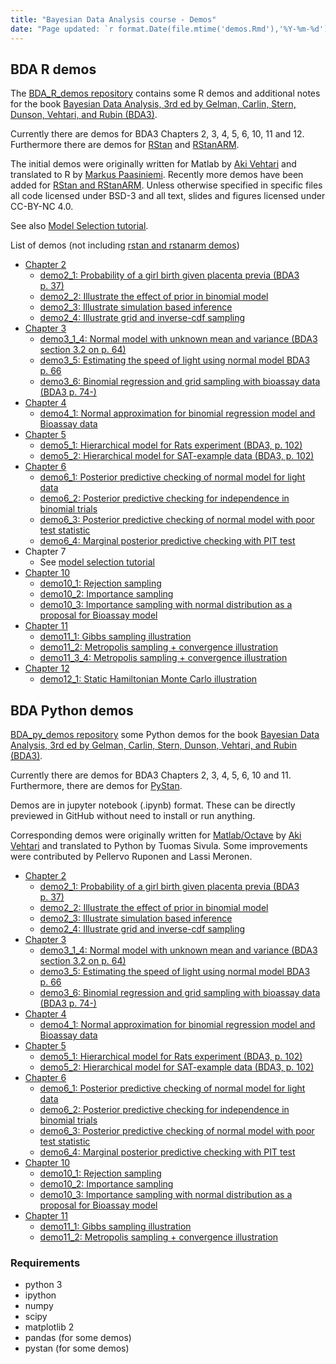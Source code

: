 ```yaml
---
title: "Bayesian Data Analysis course - Demos"
date: "Page updated: `r format.Date(file.mtime('demos.Rmd'),'%Y-%m-%d')`"
---
```


## BDA R demos

The [BDA_R_demos repository](https://github.com/avehtari/BDA_R_demos) contains some R demos and additional notes for the book [Bayesian Data
Analysis, 3rd ed by Gelman, Carlin, Stern, Dunson, Vehtari, and Rubin (BDA3)](http://www.stat.columbia.edu/~gelman/book/).

Currently there are demos for BDA3 Chapters 2, 3, 4, 5, 6, 10, 11 and 12.
Furthermore there are demos for
[RStan](https://github.com/stan-dev/rstan) and
[RStanARM](https://github.com/stan-dev/rstanarm).

The initial demos were originally written for Matlab by [Aki
Vehtari](http://users.aalto.fi/~ave/) and translated to R by [Markus
Paasiniemi](https://github.com/paasim). Recently more demos have been
added for [RStan and RStanARM](demos_rstan).
Unless otherwise specified in specific files all code licensed
under BSD-3 and all text, slides and figures licensed under CC-BY-NC 4.0.

See also [Model Selection tutorial](https://avehtari.github.io/modelselection/).

List of demos (not including [rstan and rstanarm demos](demos_rstan))

- [Chapter 2](demos_ch2)
    - [demo2_1: Probability of a girl birth given placenta previa (BDA3 p. 37)](https://avehtari.github.io/BDA_R_demos/demos_ch2/demo2_1.html)
    - [demo2_2: Illustrate the effect of prior in binomial model](https://avehtari.github.io/BDA_R_demos/demos_ch2/demo2_2.html)
    - [demo2_3: Illustrate simulation based inference](https://avehtari.github.io/BDA_R_demos/demos_ch2/demo2_3.html)
    - [demo2_4: Illustrate grid and inverse-cdf sampling](https://avehtari.github.io/BDA_R_demos/demos_ch2/demo2_4.html)
- [Chapter 3](https://avehtari.github.io/BDA_R_demos/demos_ch3)
    - [demo3_1_4: Normal model with unknown mean and variance (BDA3 section 3.2 on p. 64)](https://avehtari.github.io/BDA_R_demos/demos_ch3/demo3_1_4.html)
    - [demo3_5: Estimating the speed of light using normal model BDA3 p. 66](https://avehtari.github.io/BDA_R_demos/demos_ch3/demo3_5.html)
    - [demo3_6: Binomial regression and grid sampling with bioassay data (BDA3 p. 74-)](https://avehtari.github.io/BDA_R_demos/demos_ch3/demo3_6.html)
- [Chapter 4](https://avehtari.github.io/BDA_R_demos/demos_ch4)
    - [demo4_1: Normal approximation for binomial regression model and Bioassay data](https://avehtari.github.io/BDA_R_demos/demos_ch4/demo4_1.html)
- [Chapter 5](https://avehtari.github.io/BDA_R_demos/demos_ch5)
    - [demo5_1: Hierarchical model for Rats experiment (BDA3, p. 102)](https://avehtari.github.io/BDA_R_demos/demos_ch5/demo5_1.html)
    - [demo5_2: Hierarchical model for SAT-example data (BDA3, p. 102)](https://avehtari.github.io/BDA_R_demos/demos_ch5/demo5_2.html)
- [Chapter 6](https://avehtari.github.io/BDA_R_demos/demos_ch6)
    - [demo6_1: Posterior predictive checking of normal model for light data](https://avehtari.github.io/BDA_R_demos/demos_ch6/demo6_1.html)
    - [demo6_2: Posterior predictive checking for independence in binomial trials](https://avehtari.github.io/BDA_R_demos/demos_ch6/demo6_2.html)
    - [demo6_3: Posterior predictive checking of normal model with poor test statistic](https://avehtari.github.io/BDA_R_demos/demos_ch6/demo6_3.html)
    - [demo6_4: Marginal posterior predictive checking with PIT test](https://avehtari.github.io/BDA_R_demos/demos_ch6/demo6_4.html)
- Chapter 7
    - See [model selection tutorial](https://github.com/avehtari/modelselection_tutorial)
- [Chapter 10](https://avehtari.github.io/BDA_R_demos/demos_ch10)
    - [demo10_1: Rejection sampling](https://avehtari.github.io/BDA_R_demos/demos_ch10/demo10_1.html)
    - [demo10_2: Importance sampling](https://avehtari.github.io/BDA_R_demos/demos_ch10/demo10_2.html)
    - [demo10_3: Importance sampling with normal distribution as a proposal for Bioassay model](https://avehtari.github.io/BDA_R_demos/demos_ch10/demo10_3.html)
- [Chapter 11](https://avehtari.github.io/BDA_R_demos/demos_ch11)
    - [demo11_1: Gibbs sampling illustration](https://avehtari.github.io/BDA_R_demos/demos_ch11/demo11_1.html)
    - [demo11_2: Metropolis sampling + convergence illustration](https://avehtari.github.io/BDA_R_demos/demos_ch11/demo11_2.html)
    - [demo11_3_4: Metropolis sampling + convergence illustration](https://avehtari.github.io/BDA_R_demos/demos_ch11/demo11_3_4.html)
- [Chapter 12](https://avehtari.github.io/BDA_R_demos/demos_ch12)
    - [demo12_1: Static Hamiltonian Monte Carlo illustration](https://avehtari.github.io/BDA_R_demos/demos_ch12/demo12_1.html)

## BDA Python demos

[BDA_py_demos repository](https://github.com/avehtari/BDA_py_demos) some Python demos for the book [Bayesian Data
Analysis, 3rd ed by Gelman, Carlin, Stern, Dunson, Vehtari, and Rubin (BDA3)](http://www.stat.columbia.edu/~gelman/book/).

Currently there are demos for BDA3 Chapters 2, 3, 4, 5, 6, 10 and 11. Furthermore, there are demos for [PyStan](https://github.com/stan-dev/pystan).

Demos are in jupyter notebook (.ipynb) format. These can be directly previewed in GitHub without need to install or run anything.

Corresponding demos were originally written for [Matlab/Octave](https://github.com/avehtari/BDA_m_demos) by [Aki Vehtari](http://users.aalto.fi/~ave/) and translated to Python by Tuomas Sivula. Some improvements were contributed by Pellervo Ruponen and Lassi Meronen.


- [Chapter 2](https://github.com/avehtari/BDA_py_demos/tree/master/demos_ch2)
    - [demo2_1: Probability of a girl birth given placenta previa (BDA3 p. 37)](https://github.com/avehtari/BDA_py_demos/blob/master/demos_ch2/demo2_1.ipynb)
    - [demo2_2: Illustrate the effect of prior in binomial model](https://github.com/avehtari/BDA_py_demos/blob/master/demos_ch2/demo2_2.ipynb)
    - [demo2_3: Illustrate simulation based inference](https://github.com/avehtari/BDA_py_demos/blob/master/demos_ch2/demo2_3.ipynb)
    - [demo2_4: Illustrate grid and inverse-cdf sampling](https://github.com/avehtari/BDA_py_demos/blob/master/demos_ch2/demo2_4.ipynb)
- [Chapter 3](https://github.com/avehtari/BDA_py_demos/tree/master/demos_ch3)
    - [demo3_1_4: Normal model with unknown mean and variance (BDA3 section 3.2 on p. 64)](https://github.com/avehtari/BDA_py_demos/blob/master/demos_ch3/demo3_1-4.ipynb)
    - [demo3_5: Estimating the speed of light using normal model BDA3 p. 66](https://github.com/avehtari/BDA_py_demos/blob/master/demos_ch3/demo3_5.ipynb)
    - [demo3_6: Binomial regression and grid sampling with bioassay data (BDA3 p. 74-)](https://github.com/avehtari/BDA_py_demos/blob/master/demos_ch3/demo3_6.ipynb)
- [Chapter 4](https://github.com/avehtari/BDA_py_demos/blob/master/demos_ch4)
    - [demo4_1: Normal approximation for binomial regression model and Bioassay data](https://github.com/avehtari/BDA_py_demos/blob/master/demos_ch4/demo4_1.ipynb)
- [Chapter 5](https://github.com/avehtari/BDA_py_demos/tree/master/demos_ch5)
    - [demo5_1: Hierarchical model for Rats experiment (BDA3, p. 102)](https://github.com/avehtari/BDA_py_demos/tree/master/demos_ch5/demo5_1.ipynb)
    - [demo5_2: Hierarchical model for SAT-example data (BDA3, p. 102)](https://github.com/avehtari/BDA_py_demos/tree/master/demos_ch5/demo5_2.ipynb)
- [Chapter 6](https://github.com/avehtari/BDA_py_demos/tree/master/demos_ch6)
    - [demo6_1: Posterior predictive checking of normal model for light data](https://github.com/avehtari/BDA_py_demos/tree/master/demos_ch6/demo6_1.ipynb)
    - [demo6_2: Posterior predictive checking for independence in binomial trials](https://github.com/avehtari/BDA_py_demos/tree/master/demos_ch6/demo6_2.ipynb)
    - [demo6_3: Posterior predictive checking of normal model with poor test statistic](https://github.com/avehtari/BDA_py_demos/tree/master/demos_ch6/demo6_3.ipynb)
    - [demo6_4: Marginal posterior predictive checking with PIT test](https://github.com/avehtari/BDA_py_demos/tree/master/demos_ch6/demo6_4.ipynb)
- [Chapter 10](https://github.com/avehtari/BDA_py_demos/tree/master/demos_ch10)
    - [demo10_1: Rejection sampling](https://github.com/avehtari/BDA_py_demos/tree/master/demos_ch10/demo10_1.ipynb)
    - [demo10_2: Importance sampling](https://github.com/avehtari/BDA_py_demos/tree/master/demos_ch10/demo10_2.ipynb)
    - [demo10_3: Importance sampling with normal distribution as a proposal for Bioassay model](https://github.com/avehtari/BDA_py_demos/tree/master/demos_ch10/demo10_3.ipynb)
- [Chapter 11](https://github.com/avehtari/BDA_py_demos/tree/master/demos_ch11)
    - [demo11_1: Gibbs sampling illustration](https://github.com/avehtari/BDA_py_demos/tree/master/demos_ch11/demo11_1.ipynb)
    - [demo11_2: Metropolis sampling + convergence illustration](https://github.com/avehtari/BDA_py_demos/tree/master/demos_ch10/demo11_2.ipynb)


### Requirements

- python 3
- ipython
- numpy
- scipy
- matplotlib 2
- pandas (for some demos)
- pystan (for some demos)
